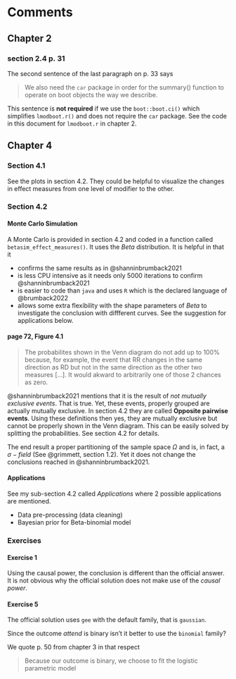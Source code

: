 # Comments

## Chapter 2

### section 2.4 p. 31

The second sentence of the last paragraph on p. 33 says

> We also need the `car` package in order for the summary() function to 
operate on boot objects the way we describe.

This sentence is **not required** if we use the `boot::boot.ci()`
which simplifies `lmodboot.r()` and does not require the `car` package.
See the code in this document for `lmodboot.r` in chapter 2.


## Chapter 4

### Section 4.1

See the plots in section 4.2. They could be helpful to visualize the changes 
in effect measures from one level of modifier to the other.

### Section 4.2

#### Monte Carlo Simulation

A Monte Carlo is provided in section 4.2 and coded in a function
called `betasim_effect_measures()`. It uses the $Beta$ distribution. It is
helpful in that it

* confirms the same results as in @shanninbrumback2021
* is less CPU intensive as it needs only 5000 iterations to confirm @shanninbrumback2021
* is easier to code than `java` and uses `R` which is the declared language of
@brumback2022
* allows some extra flexibility with the shape parameters of $Beta$ to investigate
the conclusion with diffferent curves. See the suggestion for applications below.


#### page 72, Figure 4.1

> The probabilites shown in the Venn diagram do not add up to 100% because,
for example, the event that RR changes in the same direction as RD but not in 
the same direction as the other two measures [...]. It would akward to 
arbitrarily one of those 2 chances as zero.

@shanninbrumback2021 mentions that it is the result of *not mutually
exclusive events*. That is true. Yet, these events, properly grouped are actually
mutually exclusive. In section 4.2 they are called **Opposite pairwise events**.
Using these definitions then yes, they are mutually exclusive but
cannot be properly shown in the Venn diagram. This can be easily solved
by splitting the probabilities. See section 4.2 for details.

The end result a proper partitioning of the sample space $\Omega$ and is, 
in fact, a  $\sigma-field$ (See @grimmett, section 1.2). Yet it does not change the 
conclusions reached in @shanninbrumback2021.


#### Applications

See my sub-section 4.2 called *Applications* where 2 possible
applications are mentioned.

* Data pre-processing (data cleaning)
* Bayesian prior for Beta-binomial model


### Exercises

#### Exercise 1

Using the causal power, the conclusion is different than the official answer. It
is not obvious why the official solution does not make use of the *causal power*.

#### Exercise 5

The official solution uses `gee` with the default family, that is `gaussian`.

Since the outcome $attend$ is binary isn't it better to use the `binomial`
family?

We quote p. 50 from chapter 3 in that respect

> Because our outcome is binary, we choose to fit the logistic parametric
model


